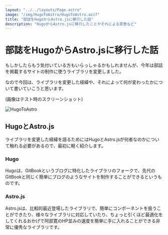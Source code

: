 ```yaml
---
layout: "../../layouts/Page.astro"
image: "/img/HugoToAstro/HugoToAstro.avif"
title: "部誌をHugoからAstro.jsに移行した話"
description: "HugoからAstro.jsに移行したことやそれによる恩恵など"
---
```


# 部誌をHugoからAstro.jsに移行した話
もしかしたらもう気付いている方もいらっしゃるかもしれませんが、今年は部誌を掲載するサイトの制作に使うライブラリを変更しました。

なので今回は、ライブラリを変更した経緯や、それによって何が変わったかについて書いていこうと思います。

(画像はテスト時のスクリーンショット)

![HugoToAstro](/img/HugoToAstro/HugoToAstro.avif)

## HugoとAstro.js
ライブラリを変更した経緯を語るためにはHugoとAstro.jsが何者なのかについて触れる必要があるので、最初に軽く紹介します。

### Hugo
Hugoは、GitBookというブログに特化したライブラリのフォークで、先代のGitBookと同じく簡単にブログのようなサイトを制作することができるというものです。

<Card url="https://gohugo.io/" />

### Astro.js
Astro.jsは、比較的最近登場したライブラリで、簡単にコンポーネントを扱うことができたり、様々なライブラリに対応していたり、ちょっと引くほど最適化をしてくれるおかげで阿部寛のHP並みの速度を簡単に手に入れることができる非常に優秀なライブラリです。

<Card url="https://astro.build/" />
